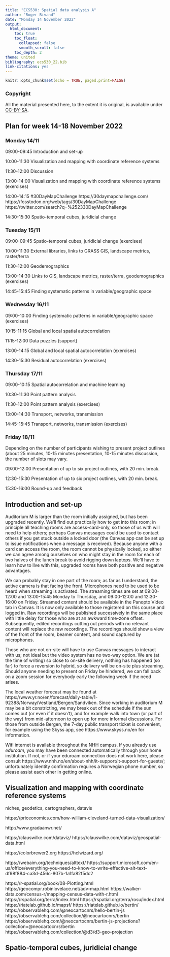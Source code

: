 ```yaml
---
title: "ECS530: Spatial data analysis A"
author: "Roger Bivand"
date: "Monday 14 November 2022"
output: 
  html_document:
    toc: true
    toc_float:
      collapsed: false
      smooth_scroll: false
    toc_depth: 2
theme: united
bibliography: ecs530_22.bib
link-citations: yes
---
```


```r
knitr::opts_chunk$set(echo = TRUE, paged.print=FALSE)
```

### Copyright

All the material presented here, to the extent it is original, is available under [CC-BY-SA](https://creativecommons.org/licenses/by-sa/4.0/). 


## Plan for week 14-18 November 2022

### Monday 14/11

09:00-09:45 Introduction and set-up

10:00-11:30 Visualization and mapping with coordinate reference systems

11:30-12:00 Discussion

13:00-14:00 Visualization and mapping with coordinate reference systems (exercises)

14:00-14:15 #30DayMapChallenge https://30daymapchallenge.com/ https://fosstodon.org/web/tags/30DayMapChallenge https://twitter.com/search?q=%252330DayMapChallenge

14:30-15:30 Spatio-temporal cubes, juridicial change

### Tuesday 15/11

09:00-09:45 Spatio-temporal cubes, juridicial change (exercises)

10:00-11:30 External libraries, links to GRASS GIS, landscape metrics, raster/terra

11:30-12:00 Geodemographics

13:00-14:30 Links to GIS, landscape metrics, raster/terra, geodemographics (exercises)

14:45-15:45 Finding systematic patterns in variable/geographic space


### Wednesday 16/11

09:00-10:00 Finding systematic patterns in variable/geographic space (exercises)

10:15-11:15 Global and local spatial autocorrelation 

11:15-12:00 Data puzzles (support)

13:00-14:15 Global and local spatial autocorrelation (exercises)

14:30-15:30 Residual autocorrelation (exercises)

### Thursday 17/11

09:00-10:15 Spatial autocorrelation and machine learning

10:30-11:30 Point pattern analysis

11:30-12:00 Point pattern analysis (exercises)

13:00-14:30 Transport, networks, transmission

14:45-15:45 Transport, networks, transmission (exercises)


### Friday 18/11

Depending on the number of participants wishing to present project outlines (about 25 minutes, 10-15 minutes presentation, 10-15 minutes discussion, the number of slots may vary.

09:00-12:00 Presentation of up to six project outlines, with 20 min. break.

12:30-15:30 Presentation of up to six project outlines, with 20 min. break.

15:30-16:00 Round-up and feedback

## Introduction and set-up

Auditorium M is larger than the room initially assigned, but has been upgraded recently. We'll find out practically how to get into this room; in principle all teaching rooms are access-card-only, so those of us with will need to help others; perhaps Canvas messages could be used to contact others if you get stuck outside a locked door (the Canvas app can be set up to issue notifications when a message is received). Because anyone with a card can access the room, the room cannot be physically locked, so either we can agree among ourselves on who might stay in the room for each of two halves of the lunch break to avoid rigging down laptops. We'll have to learn how to live with this, upgraded rooms have both positive and negative advantages.

We can probably stay in one part of the room; as far as I understand, the active camera is that facing the front. Microphones need to be used to be heard when streaming is activated. The streaming times are set at 09:00-12:00 and 13:00-15:45 Monday to Thursday, and 09:00-12:00 and 12:30-16:00 on Friday. Streamed content should be available in the Panopto Video tab in Canvas. It is now only available to those registered on this course and logged in. Raw recordings will be published successively in the same place with little delay for those who are at an awkward time-zone offset. Subsequently, edited recordings cutting out periods with no relevant content will replace the raw recordings. The recordings should show a view of the front of the room, beamer content, and sound captured by microphones.

Those who are not on-site will have to use Canvas messages to interact with us; not ideal but the video system has no two-way option. We are (at the time of writing) so close to on-site delivery, nothing has happened (so far) to force a reversion to hybrid, so delivery will be on-site plus streaming. Should anyone needing to present on Friday be hindered, we can fall back on a zoom session for everybody early the following week if the need arises.

The local weather forecast may be found at https://www.yr.no/en/forecast/daily-table/1-92388/Norway/Vestland/Bergen/Sandviken. Since working in auditorium M may be a bit constricting, we may break out of the schedule if the sun comes out (or even if it doesn't), and for example walk into town (or part of the way) from mid-afternoon to open up for more informal discussions. For those from outside Bergen, the 7-day public transport ticket is convenient, for example using the Skyss app, see  https://www.skyss.no/en for information.

Wifi internet is available throughout the NHH campus. If you already use *eduroam*, you may have been connected automatically through your home institution. If not, or if your eduroam connection does not work here, please consult https://www.nhh.no/en/about-nhh/it-support/it-support-for-guests/; unfortunately identity confirmation requires a Norwegian phone number, so please assist each other in getting online.


## Visualization and mapping with coordinate reference systems

niches, geodetics, cartographers, datavis

https://priceonomics.com/how-william-cleveland-turned-data-visualization/

http://www.gradaanwr.net/

https://clauswilke.com/dataviz/
https://clauswilke.com/dataviz/geospatial-data.html

https://colorbrewer2.org
https://hclwizard.org/

https://webaim.org/techniques/alttext/
https://support.microsoft.com/en-us/office/everything-you-need-to-know-to-write-effective-alt-text-df98f884-ca3d-456c-807b-1a1fa82f5dc2


https://r-spatial.org/book/08-Plotting.html
https://geocompr.robinlovelace.net/adv-map.html
https://walker-data.com/census-r/mapping-census-data-with-r.html
https://rspatial.org/terra/index.html
https://rspatial.org/terra/rosu/index.html
https://riatelab.github.io/mapsf/
https://riatelab.github.io/bertin/
https://observablehq.com/@neocartocnrs/hello-bertin-js
https://observablehq.com/collection/@neocartocnrs/bertin
https://observablehq.com/@neocartocnrs/bertin-js-projections?collection=@neocartocnrs/bertin
https://observablehq.com/collection/@d3/d3-geo-projection




## Spatio-temporal cubes, juridicial change



